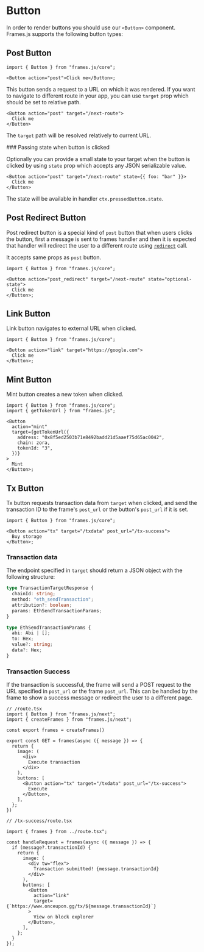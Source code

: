# Button

In order to render buttons you should use our `<Button>` component. Frames.js supports the following button types:

## Post Button

```tsx
import { Button } from "frames.js/core";

<Button action="post">Click me</Button>;
```

This button sends a request to a URL on which it was rendered. If you want to navigate to different route in your app, you can use `target` prop which should be set to relative path.

```tsx
<Button action="post" target="/next-route">
  Click me
</Button>
```

The `target` path will be resolved relatively to current URL.

### Passing state when button is clicked

Optionally you can provide a small state to your target when the button is clicked by using `state` prop which accepts any JSON serializable value.

```tsx
<Button action="post" target="/next-route" state={{ foo: "bar" }}>
  Click me
</Button>
```

The state will be available in handler `ctx.pressedButton.state`.

## Post Redirect Button

Post redirect button is a special kind of `post` button that when users clicks the button, first a message is sent to frames handler and then it is expected that handler will redirect the user to a different route using [`redirect`](/reference/redirect) call.

It accepts same props as `post` button.

```tsx
import { Button } from "frames.js/core";

<Button action="post_redirect" target="/next-route" state="optional-state">
  Click me
</Button>;
```

## Link Button

Link button navigates to external URL when clicked.

```tsx
import { Button } from "frames.js/core";

<Button action="link" target="https://google.com">
  Click me
</Button>;
```

## Mint Button

Mint button creates a new token when clicked.

```tsx
import { Button } from "frames.js/core";
import { getTokenUrl } from "frames.js";

<Button
  action="mint"
  target={getTokenUrl({
    address: "0x8f5ed2503b71e8492badd21d5aaef75d65ac0042",
    chain: zora,
    tokenId: "3",
  })}
>
  Mint
</Button>;
```

## Tx Button

Tx button requests transaction data from `target` when clicked, and send the transaction ID to the frame's `post_url` or the button's `post_url` if it is set.

```tsx
import { Button } from "frames.js/core";

<Button action="tx" target="/txdata" post_url="/tx-success">
  Buy storage
</Button>;
```

### Transaction data

The endpoint specified in `target` should return a JSON object with the following structure:

```ts
type TransactionTargetResponse {
  chainId: string;
  method: "eth_sendTransaction";
  attribution?: boolean;
  params: EthSendTransactionParams;
}
```

```ts
type EthSendTransactionParams {
  abi: Abi | [];
  to: Hex;
  value?: string;
  data?: Hex;
}
```

### Transaction Success

If the transaction is successful, the frame will send a POST request to the URL specified in `post_url` or the frame `post_url`. This can be handled by the frame to show a success message or redirect the user to a different page.

```tsx
// /route.tsx
import { Button } from "frames.js/next";
import { createFrames } from "frames.js/next";

const export frames = createFrames()

export const GET = frames(async ({ message }) => {
  return {
    image: (
      <div>
        Execute transaction
      </div>
    ),
    buttons: [
      <Button action="tx" target="/txdata" post_url="/tx-success">
        Execute
      </Button>,
    ],
  };
})
```

```tsx
// /tx-success/route.tsx

import { frames } from ../route.tsx";

const handleRequest = frames(async ({ message }) => {
  if (message?.transactionId) {
    return {
      image: (
        <div tw="flex">
          Transaction submitted! {message.transactionId}
        </div>
      ),
      buttons: [
        <Button
          action="link"
          target={`https://www.onceupon.gg/tx/${message.transactionId}`}
        >
          View on block explorer
        </Button>,
      ],
    };
  }
});
```
